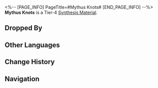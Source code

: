 <%-- [PAGE_INFO]
PageTitle=#Mythus Knots#
[END_PAGE_INFO] --%>
{{Item Infobox
|title       = Mythus Knots
|id          = 183004
|image       = Item Mythus Knots.png
|type        = 
|invCategory = Other Materials
|rarity      = 4
|effect      = Tier 4 Synthesis Material
|description = To make the divine revelations of the Mythus even more mysterious, the History Fictionologists whipped up something known as Mythus Knots that contain a blend of rumors, secrets, legends, and myths. Historians would then blend such misinformation into what was supposed to be certain and rigid historical facts, with the aim to bring about a future of uncertainty for the universe. According to the History Fictionologists, the course of history is limited by the "narrative drive" in the minds of its observers. If something can be done to mix myths into facts, the universe will be covered in the "mist of uncertainty," allowing it to escape the calamity that is doomed to happen.
|source1     = Rivet Town: Imaginary Weavers or other enemies
}}
{{Description|1=''"Scammers try to predict the future themselves, but prophets resort to higher powers."''}}
'''Mythus Knots''' is a Tier-4 [[Synthesis Material]].

==Dropped By==
{{Dropped By}}

==Other Languages==
{{Other Languages
|en   = Mythus Knots
|zhs  = 迷思绳结
|zht  = 迷思繩結
|ja   = ミュトゥスキープ
|ko   = 미토스 매듭
|es   = Nudos de Mythus
|fr   = Nœuds de Mythus
|ru   = Узлы Мифус
|th   = Mythus Knots
|vi   = Sợi Dây Huyền Thoại
|de   = Mythosknoten
|id   = Mythus Knots
|pt   = Nós de Mythus
}}

==Change History==
{{Change History|2.0}}

==Navigation==
{{Synthesis Material Navbox}}